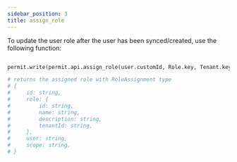 ```yaml
---
sidebar_position: 3
title: assign_role
---
```


To update the user role after the user has been synced/created, use the following function:

```python

permit.write(permit.api.assign_role(user.customId, Role.key, Tenant.key))

# returns the assigned role with RoleAssignment type
# {
#     id: string,
#     role: {
#         id: string,
#         name: string,
#         description: string,
#         tenantId: string,
#     },
#     user: string,
#     scope: string,
# }
```
